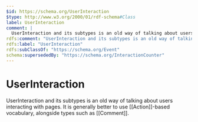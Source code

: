 ```yaml
---
$id: https://schema.org/UserInteraction
$type: http://www.w3.org/2000/01/rdf-schema#Class
label: UserInteraction
comment: |
  UserInteraction and its subtypes is an old way of talking about users interacting with pages. It is generally better to use [[Action]]-based vocabulary, alongside types such as [[Comment]].
rdfs:comment: "UserInteraction and its subtypes is an old way of talking about users interacting with pages. It is generally better to use [[Action]]-based vocabulary, alongside types such as [[Comment]]."
rdfs:label: "UserInteraction"
rdfs:subClassOf: "https://schema.org/Event"
schema:supersededBy: "https://schema.org/InteractionCounter"
---
```


# UserInteraction

UserInteraction and its subtypes is an old way of talking about users interacting with pages. It is generally better to use [[Action]]-based vocabulary, alongside types such as [[Comment]].


